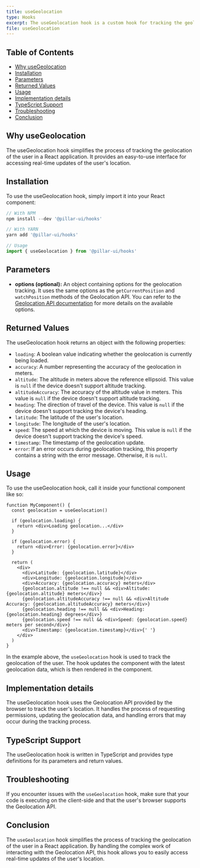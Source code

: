 ```yaml
---
title: useGeolocation
type: Hooks
excerpt: The useGeolocation hook is a custom hook for tracking the geolocation of the user. It provides real-time updates of the user's latitude, longitude, altitude, speed, and other related properties.
file: useGeolocation
---
```


## Table of Contents

- [Why useGeolocation](#why-usegeolocation)
- [Installation](#installation)
- [Parameters](#parameters)
- [Returned Values](#returned-values)
- [Usage](#usage)
- [Implementation details](#implementation-details)
- [TypeScript Support](#typescript-support)
- [Troubleshooting](#troubleshooting)
- [Conclusion](#conclusion)

## Why useGeolocation

The useGeolocation hook simplifies the process of tracking the geolocation of the user in a React application. It provides an easy-to-use interface for accessing real-time updates of the user's location.

## Installation

To use the useGeolocation hook, simply import it into your React component:

```ts
// With NPM
npm install --dev '@pillar-ui/hooks'

// With YARN
yarn add '@pillar-ui/hooks'

// Usage
import { useGeolocation } from '@pillar-ui/hooks'
```

## Parameters

- **options (optional):** An object containing options for the geolocation tracking. It uses the same options as the `getCurrentPosition` and `watchPosition` methods of the Geolocation API. You can refer to the [Geolocation API documentation](https://developer.mozilla.org/en-US/docs/Web/API/Geolocation_API) for more details on the available options.

## Returned Values

The useGeolocation hook returns an object with the following properties:

- `loading`: A boolean value indicating whether the geolocation is currently being loaded.
- `accuracy`: A number representing the accuracy of the geolocation in meters.
- `altitude`: The altitude in meters above the reference ellipsoid. This value is `null` if the device doesn't support altitude tracking.
- `altitudeAccuracy`: The accuracy of the altitude value in meters. This value is `null` if the device doesn't support altitude tracking.
- `heading`: The direction of travel of the device. This value is `null` if the device doesn't support tracking the device's heading.
- `latitude`: The latitude of the user's location.
- `longitude`: The longitude of the user's location.
- `speed`: The speed at which the device is moving. This value is `null` if the device doesn't support tracking the device's speed.
- `timestamp`: The timestamp of the geolocation update.
- `error`: If an error occurs during geolocation tracking, this property contains a string with the error message. Otherwise, it is `null`.

## Usage

To use the useGeolocation hook, call it inside your functional component like so:

```tsx import { useGeolocation } from '@pillar-ui/hooks' // Adjust the path accordingly
function MyComponent() {
  const geolocation = useGeolocation()

  if (geolocation.loading) {
    return <div>Loading geolocation...</div>
  }

  if (geolocation.error) {
    return <div>Error: {geolocation.error}</div>
  }

  return (
    <div>
      <div>Latitude: {geolocation.latitude}</div>
      <div>Longitude: {geolocation.longitude}</div>
      <div>Accuracy: {geolocation.accuracy} meters</div>
      {geolocation.altitude !== null && <div>Altitude: {geolocation.altitude} meters</div>}
      {geolocation.altitudeAccuracy !== null && <div>Altitude Accuracy: {geolocation.altitudeAccuracy} meters</div>}
      {geolocation.heading !== null && <div>Heading: {geolocation.heading} degrees</div>}
      {geolocation.speed !== null && <div>Speed: {geolocation.speed} meters per second</div>}
      <div>Timestamp: {geolocation.timestamp}</div>{' '}
    </div>
  )
}
```

In the example above, the `useGeolocation` hook is used to track the geolocation of the user. The hook updates the component with the latest geolocation data, which is then rendered in the component.

## Implementation details

The useGeolocation hook uses the Geolocation API provided by the browser to track the user's location. It handles the process of requesting permissions, updating the geolocation data, and handling errors that may occur during the tracking process.

## TypeScript Support

The useGeolocation hook is written in TypeScript and provides type definitions for its parameters and return values.

## Troubleshooting

If you encounter issues with the `useGeolocation` hook, make sure that your code is executing on the client-side and that the user's browser supports the Geolocation API.

## Conclusion

The `useGeolocation` hook simplifies the process of tracking the geolocation of the user in a React application. By handling the complex work of interacting with the Geolocation API, this hook allows you to easily access real-time updates of the user's location.

